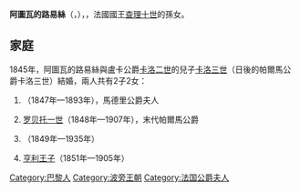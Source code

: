 {{Unreferenced|time=2020-09-28T05:49:24+00:00}}
{{Infobox noble
| name         = 阿圖瓦的路易絲
| title        = 帕爾馬公爵夫人
| image        = Louise Marie Thérèse d'Artois.JPG
| image_size   = 200px
| succession   = 帕爾馬攝政
| reign        = 1854年3月27日—1859年6月9日
| birth_date   = {{Birth date|1819|9|21|df=y}}
| birth_place  = {{flag|Kingdom of France}}[[巴黎|巴黎]][[愛麗舍宮|愛麗舍宮]]
| death_date   = {{Death date and age|1864|2|1|1819|9|21|df=y}}
| death_place  = {{flag|Austrian Empire}}[[威尼斯|威尼斯]][[朱斯蒂宫|朱斯蒂宫]]
| burial_place = [[科斯塔涅維察修道院|科斯塔涅維察修道院]]
| full name    = Louise Marie Thérèse d'Artois
| noble family = [[波旁王朝|波旁王朝]]
| father       = [[貝里公爵夏爾-斐迪南|貝里公爵夏爾-斐迪南]]
| mother       = [[瑪麗·卡羅琳_(兩西西里公主)|瑪麗·卡羅琳]]
| religion     = [[羅馬天主教|羅馬天主教]]
}}
'''阿圖瓦的路易絲'''（{{lang-fr|Louise d'Artois}}，{{bd|1819年|9月21日|1864年|2月1日}}），{{le|帕爾馬公爵夫人|List of Parmese consorts}}，法國國王[[查理十世_(法兰西)|查理十世]]的孫女。

== 家庭 ==
1845年，阿圖瓦的路易絲與盧卡公爵[[卡洛二世_(帕尔马)|卡洛二世]]的兒子[[卡洛三世_(帕尔马)|卡洛三世]]（日後的帕爾馬公爵卡洛三世）結婚，兩人共有2子2女：
# {{le|帕爾馬的瑪格麗塔|Princess Margherita of Bourbon-Parma|帕爾馬的瑪格麗塔}}（1847年—1893年），馬德里公爵夫人
# [[罗贝托一世_(帕尔马)|罗贝托一世]]（1848年—1907年），末代帕爾馬公爵
# {{le|帕爾馬的愛麗絲|Princess Alice of Bourbon-Parma (born 1849)|帕爾馬的愛麗絲}}（1849年—1935年）
# [[亨利王子_(帕尔马)|亨利王子]]（1851年—1905年）

[[Category:巴黎人|Category:巴黎人]]
[[Category:波旁王朝|Category:波旁王朝]]
[[Category:法国公爵夫人|Category:法国公爵夫人]]